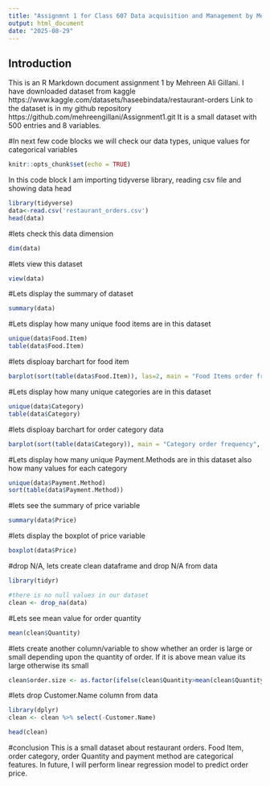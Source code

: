 ---
title: "Assignmnt 1 for Class 607 Data acquisition and Management by Mehreen Ali Gillani "
output: html_document
date: "2025-08-29"
---

## Introduction

This is an R Markdown document assignment 1 by Mehreen Ali Gillani. I have downloaded dataset from kaggle
https://www.kaggle.com/datasets/haseebindata/restaurant-orders 
Link to the dataset is in my github repository https://github.com/mehreengillani/Assignment1.git
It is a small dataset with 500 entries and 8 variables. 

#In next few code blocks we will check our data types, unique values for categorical variables


```{r setup, include=FALSE}
knitr::opts_chunk$set(echo = TRUE)
```
In this code block I am importing tidyverse library, reading csv file and showing data head 

```{r}
library(tidyverse)
data<-read.csv('restaurant_orders.csv')
head(data)

```
#lets check this data dimension
```{r}
dim(data)
```
#lets view this dataset
```{r}
view(data)
```

#Lets display the summary of dataset
```{r}
summary(data)
```
#Lets display how many unique food items are in this dataset
```{r}
unique(data$Food.Item)
table(data$Food.Item)
```
#lets disploay barchart for food item
```{r}
barplot(sort(table(data$Food.Item)), las=2, main = "Food Items order frequency", ylab = "Frequency")
```

#Lets display how many unique categories are in this dataset
```{r}
unique(data$Category)
table(data$Category)
```
#lets disploay barchart for order category data
```{r}
barplot(sort(table(data$Category)), main = "Category order frequency", ylab = "Frequency")
```

#Lets display how many unique Payment.Methods are in this dataset also how many values for each category
```{r}
unique(data$Payment.Method)
sort(table(data$Payment.Method))
```

#lets see the summary of price variable
```{r}
summary(data$Price)
```

#lets display the boxplot of price variable
```{r}
boxplot(data$Price)
```

#drop N/A, lets create clean dataframe and drop N/A from data

```{r}
library(tidyr)

#there is no null values in our dataset
clean <- drop_na(data)

```
#Lets see mean value for order quantity
```{r}
mean(clean$Quantity)
```
#lets create another column/variable to show whether an order is large or small depending upon the quantity of order. If it is above mean value its large otherwise its small
```{r}
clean$order.size <- as.factor(ifelse(clean$Quantity>mean(clean$Quantity), 'large','small'))
```
#lets drop Customer.Name column from data
```{r}
library(dplyr)
clean <- clean %>% select(-Customer.Name) 
```


```{r}
head(clean)
```
#conclusion
This is a small dataset about restaurant orders. Food Item, order category, order Quantity and payment method are categorical features. In future, I will perform linear regression model to predict order price.


